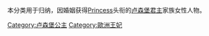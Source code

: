 本分类用于归纳，因婚姻获得[[Princess|Princess]]头衔的[[卢森堡君主|卢森堡君主]]家族女性人物。

[[Category:卢森堡公主|Category:卢森堡公主]]
[[Category:歐洲王妃|Category:歐洲王妃]]